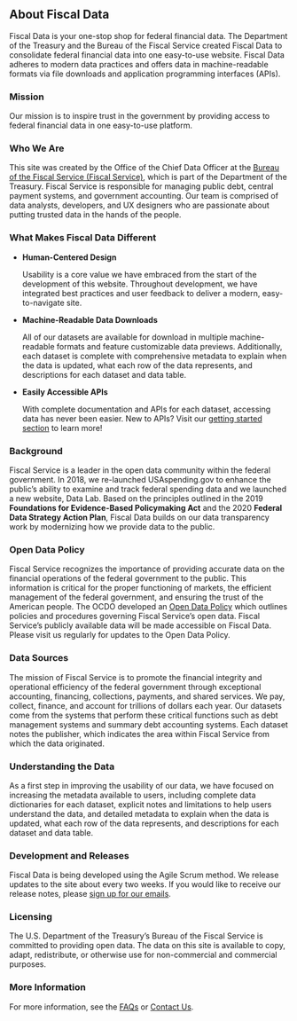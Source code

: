 <!-- --- -->
<!-- id: about-section -->
<!-- --- -->

<section id='about-fiscal-data'>

## About Fiscal Data

Fiscal Data is your one-stop shop for federal financial data. The Department
of the Treasury and the Bureau of the Fiscal Service created Fiscal Data to
consolidate federal financial data into one easy-to-use website. Fiscal Data
adheres to modern data practices and offers data in machine-readable formats via
file downloads and application programming interfaces (APIs).

</section>

<section id='mission'>

### Mission

Our mission is to inspire trust in the government by providing access to federal
financial data in one easy-to-use platform.

</section>

<section id='who-we-are'>

### Who We Are

This site was created by the Office of the Chief Data Officer at the
[Bureau of the Fiscal Service (Fiscal Service)](https://fiscal.treasury.gov/about.html),
which is part of the Department of the Treasury. Fiscal Service
is responsible for managing public debt, central payment systems, and government
accounting. Our team is comprised of data analysts, developers, and UX designers
who are passionate about putting trusted data in the hands of the people.

</section>

<section id='what-makes-fiscal-data-different'>

### What Makes Fiscal Data Different

- **Human-Centered Design**

  Usability is a core value we have embraced from the start of the development
  of this website. Throughout development, we have integrated best practices and
  user feedback to deliver a modern, easy-to-navigate site.

- **Machine-Readable Data Downloads**

  All of our datasets are available for download in multiple machine-readable
  formats and feature customizable data previews. Additionally, each dataset is
  complete with comprehensive metadata to explain when the data is updated, what
  each row of the data represents, and descriptions for each dataset and data table.

- **Easily Accessible APIs**

  With complete documentation and APIs for each dataset, accessing data has never
  been easier. New to APIs? Visit our [getting started section](/api-documentation/#getting-started)
  to learn more!

</section>

<section id='background'>

### Background

Fiscal Service is a leader in the open data community within the federal
government. In 2018, we re-launched USAspending.gov to enhance the public’s
ability to examine and track federal spending data and we launched a new
website, Data Lab. Based on the principles outlined in the 2019
**Foundations for Evidence-Based Policymaking Act** and the 2020
**Federal Data Strategy Action Plan**, Fiscal Data builds on our
data transparency work by modernizing how we provide data to the public.

</section>

<section id='open-data-policy'>

### Open Data Policy

Fiscal Service recognizes the importance of providing accurate data on the financial
operations of the federal government to the public. This information is critical
for the proper functioning of markets, the efficient management of the federal
government, and ensuring the trust of the American people. The OCDO developed an
[Open Data Policy](/data/about-us/901-1%20Open%20Data%20Policy.pdf) which outlines policies
and procedures governing Fiscal Service’s open data. Fiscal Service’s publicly available data
will be made accessible on Fiscal Data. Please visit us regularly for updates to the Open
Data Policy.

</section>

<section id='data-sources'>

### Data Sources

The mission of Fiscal Service is to promote the financial integrity and
operational efficiency of the federal government through exceptional
accounting, financing, collections, payments, and shared services. We pay,
collect, finance, and account for trillions of dollars each year. Our datasets
come from the systems that perform these critical functions such as debt management
systems and summary debt accounting systems. Each dataset notes the publisher, which
indicates the area within Fiscal Service from which the data originated.

</section>

<section id='understanding-the-data'>

### Understanding the Data

As a first step in improving the usability of our data, we have focused on
increasing the metadata available to users, including complete data dictionaries
for each dataset, explicit notes and limitations to help users understand the data,
and detailed metadata to explain when the data is updated, what each row of the data
represents, and descriptions for each dataset and data table.

</section>

<section id='development-and-releases'>

### Development and Releases

Fiscal Data is being developed using the Agile Scrum method. We release updates to
the site about every two weeks. If you would like to receive our release notes,
please [sign up for our emails](mailto:join-fiscal-data-gov@lists.fiscal.treasury.gov?subject=Yes,%20I'd%20like%20to%20receive%20updates%20from%20Fiscal%20Data!).

</section>

<section id='licensing'>

### Licensing

The U.S. Department of the Treasury’s Bureau of the Fiscal Service is committed to
providing open data. The data on this site is available to copy, adapt,
redistribute, or otherwise use for non-commercial and commercial purposes.

</section>

<section id='more-information'>

### More Information

For more information, see the [FAQs](#faq) or [Contact Us](#contact-us).

</section>
